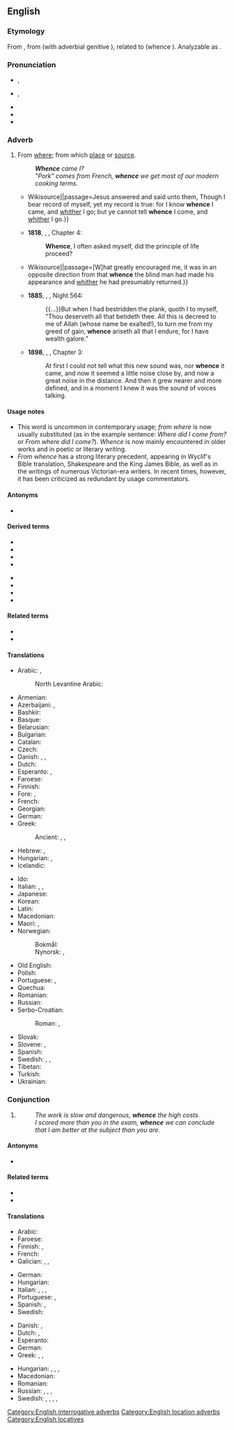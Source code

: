 ==English==
{{was wotd|2012|November|9}}

===Etymology===
{{root|en|ine-pro|*kʷ-}}
From {{inh|en|enm|whennes}}, from {{inh|en|ang|hwanone}} (with adverbial genitive {{m|enm|-s}}), related to {{m|ang|hwænne}} (whence {{m|en|when}}). Analyzable as {{suf|en|when|s}}.

===Pronunciation===
* {{enPR|hwĕns}}, {{IPA|en|/ʍɛns/}}
* {{qualifier|in accents with the [[wine-whine merger]]}} {{enPR|wĕns}}, {{IPA|en|/wɛns/}}
* {{audio|en|en-us-whence.ogg|Audio (US)}}
* {{audio|en|en-au-whence.ogg|Audio (AU)}}
* {{rhymes|en|ɛns}}

===Adverb===
{{en-adv|-}}

# {{lb|en|archaic|formal|or|literary}} From [[where]]; from which [[place]] or [[source]].
#: '''''Whence''' came I?''
#: ''"Pork" comes from French, '''whence''' we get most of our modern cooking terms.''
#* {{quote-book|en|year=1611|title=King James Bible|section=John 8:14|url=[s:Bible (King James)/John{{!}}Wikisource]|passage=Jesus answered and said unto them, Though I bear record of myself, yet my record is true: for I know '''whence''' I came, and [[whither]] I go; but ye cannot tell '''whence''' I come, and [[whither]] I go.}}
#* '''1818''', {{w|Mary Shelley}}, {{w|Frankenstein|''Frankenstein''}}, Chapter 4:
#*: '''Whence''', I often asked myself, did the principle of life proceed?
#* {{quote-book|en|year=1883|author={{w|Robert Louis Stevenson}}|title=<i>{{w|Treasure Island}}</i>|chapter=The Sea-chest|url=[s:Treasure Island/Chapter 4{{!}}Wikisource]|passage=[W]hat greatly encouraged me, it was in an opposite direction from that '''whence''' the blind man had made his appearance and [[whither]] he had presumably returned.}}
#* '''1885''', {{w|Richard F. Burton}}, ''{{w|The Book of the Thousand Nights and a Night}}'', Night 564:
#*: {{...}}But when I had bestridden the plank, quoth I to myself, "Thou deserveth all that betideth thee. All this is decreed to me of Allah (whose name be exalted!), to turn me from my greed of gain, '''whence''' ariseth all that I endure, for I have wealth galore."
#* '''1898''', {{w|J. Meade Falkner}}, {{w|Moonfleet|''Moonfleet''}}, Chapter 3:
#*: At first I could not tell what this new sound was, nor '''whence''' it came, and now it seemed a little noise close by, and now a great noise in the distance. And then it grew nearer and more defined, and in a moment I knew it was the sound of voices talking.

====Usage notes====
* This word is uncommon in contemporary usage; ''from where'' is now usually substituted (as in the example sentence: ''Where did I come from?'' or ''From where did I come?''). ''Whence'' is now mainly encountered in older works and in poetic or literary writing.
* ''From whence'' has a strong literary precedent, appearing in Wyclif's Bible translation, Shakespeare and the King James Bible, as well as in the writings of numerous Victorian-era writers. In recent times, however, it has been criticized as redundant by usage commentators.

====Antonyms====
* {{l|en|whither}}

====Derived terms====
{{rel-top4|Terms derived from whence}}
* {{l|en|anywhence}}
* {{l|en|elsewhence}}
* {{l|en|everywhence}}
* {{l|en|nowhence}}
{{rel-mid}}
* {{l|en|somewhence}}
* {{l|en|whencever}}
* {{l|en|whenceforth}}
* {{l|en|whencesoever}}
{{rel-bottom}}

====Related terms====
* {{l|en|hence}}
* {{l|en|thence}}

====Translations====
{{trans-top|from where; from which place or source}}
* Arabic: {{t|ar|مِن أَيْن}}, {{t|ar|مِن حَيْثُ}}
*: North Levantine Arabic: {{t|apc|منين|tr=mnen}}
* Armenian: {{t+|hy|ուստի}}
* Azerbaijani: {{t|az|haradan}}, {{t|az|hardan}}
* Bashkir: {{t|ba|ҡайҙан}}
* Basque: {{t|eu|nondik}}
* Belarusian: {{t|be|адку́ль}}
* Bulgarian: {{t+|bg|откъде́}}
* Catalan: {{t|ca|d'on}}
* Czech: {{t+|cs|odkud}}
* Danish: {{t|da|hvorfra}}, {{t|da|hvoraf}}, {{t|da|hveden}}
* Dutch: {{t+|nl|waarvandaan}}
* Esperanto: {{t|eo|de kie}}, {{t|eo|el kie}}
* Faroese: {{t|fo|hvaðani}}
* Finnish: {{t+|fi|mistä}}
* Fore: {{t|for|forrt}}, {{t|for|gerrt}}
* French: {{t+|fr|d'où}}
* Georgian: {{t|ka|საიდან}}
* German: {{t+|de|woher}}
* Greek: {{t+|el|αφού}}
*: Ancient: {{t|grc|πόθεν}} {{qualifier|direct interrogative}}, {{t|grc|ὅθεν}} {{qualifier|relative}}, {{t|grc|ὁπόθεν}} {{qualifier|indirect interrogative}}
* Hebrew: {{t|he|מֵאַיִן|tr=meáin}}, {{t+|he|מִנַּיִן|tr=minnáin}}
* Hungarian: {{t+|hu|honnan}}, {{t+|hu|honnét}}
* Icelandic: {{t+|is|hvaðan}}
{{trans-mid}}
* Ido: {{t+|io|deube}}
* Italian: {{t+|it|onde}}, {{t+|it|donde}}, {{t|it|[[da]] [[dove]]}}
* Japanese: {{t|ja|[[どこ]][[から]]|tr=doko kara}}
* Korean: {{t|ko|[[어디]][[서]]}}
* Latin: {{t+|la|unde}}
* Macedonian: {{t|mk|од каде}}
* Maori: {{t|mi|nō hea}}, {{t|mi|nō whea}}
* Norwegian:
*: Bokmål: {{t|nb|hvorfra}}
*: Nynorsk: {{t|nn|kvar ifrå}}, {{t|nn|kor ifrå}}
* Old English: {{t|ang|hwanon}}
* Polish: {{t+|pl|skąd}}
* Portuguese: {{t+|pt|donde}}, {{t|pt|de onde}}
* Quechua: {{t|qu|maymanta}}
* Romanian: {{t|ro|de unde}}
* Russian: {{t+|ru|отку́да}}
* Serbo-Croatian:
*: Roman: {{t+|sh|odakle}}, {{t+|sh|otkud}}
* Slovak: {{t|sk|odkiaľ}}
* Slovene: {{t|sl|od kod}}, {{t|sl|od koder}}
* Spanish: {{t|es|[[de]] [[donde]]}}
* Swedish: {{t+|sv|varifrån}}, {{t|sv|var i från}}, {{t+|sv|vadan}}
* Tibetan: {{t|bo|ག་ནས}}
* Turkish: {{t+|tr|nereden}}
* Ukrainian: {{t|uk|зві́дки}}
{{trans-bottom}}

===Conjunction===
{{en-con}}

# {{lb|en|literary|poetic}} {{non-gloss definition|Used for introducing the result of a fact that has just been stated.}}
#: ''The work is slow and dangerous, '''whence''' the high costs.''
#: ''I scored more than you in the exam, '''whence''' we can conclude that I am better at the subject than you are.''

====Antonyms====
* {{l|en|whither}}

====Related terms====
* {{l|en|hence}}
* {{l|en|thence}}

====Translations====
{{trans-top|conjunction}}
* Arabic: {{t|ar|مِن حَيْث}}
* Faroese: {{t|fo|hvaðani}}
* Finnish: {{t+|fi|josta}}, {{t+|fi|mistä}}
* French: {{t+|fr|d'où}}
* Galician: {{t|gl|[[de]] [[aí]]}}, {{t|gl|[[de]] [[onde]]}}, {{t|gl|[[do]] [[cal]]}}
{{trans-mid}}
* German: {{t|de|von daher}}
* Hungarian: {{t+|hu|innen}}
* Italian: {{t+|it|onde}}, {{t+|it|donde}}, {{t|it|[[da]] [[dove]]}}, {{t|it|[[da]] [[cui]]}}
* Portuguese: {{t|pt|[[de]] [[onde]]}}, {{t+|pt|donde}}
* Spanish: {{t+|es|de ahí}}, {{t|es|de donde}}
* Swedish: {{t+|sv|därav}}
{{trans-bottom}}

{{checktrans-top}}
* Danish: {{t|da|hvorfra}}, {{t|da|hvoraf}}
* Dutch: {{t+check|nl|waarvandaan}}, {{t-check|nl|[[waar]] … [[vandaan]]…}}
* Esperanto: {{t|eo|el kie}}
* German: {{t+check|de|woher}}
* Greek: {{t+|el|πούθε}}, {{t|el|από πού}}, {{t|el|[[από]] [[όπου]]}}
{{trans-mid}}
* Hungarian: {{t+|hu|ahonnan}}, {{t+|hu|ahonnét}}, {{t+|hu|ahonnan}}, {{t|hu|amiből}}
* Macedonian: {{t|mk|откаде}}
* Romanian: {{t|ro|de unde}}
* Russian: {{t+|ru|отку́да}}, {{t+|ru|отсю́да}}, {{t+|ru|сле́довательно}}, {{t+|ru|зна́чит}}
* Swedish: {{t+|sv|varav}}, {{t|sv|var av}}, {{t+|sv|varifrån}}, {{t|sv|var i från}}, {{t+|sv|vadan}}
{{trans-bottom}}

[[Category:English interrogative adverbs]]
[[Category:English location adverbs]]
[[Category:English locatives]]